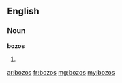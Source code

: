 ==English==

===Noun===
'''bozos'''

# {{plural of|[[bozo]]}}

[[ar:bozos]]
[[fr:bozos]]
[[mg:bozos]]
[[my:bozos]]